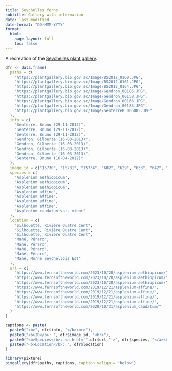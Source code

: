 ```yaml
---
title: Seychelles ferns
subtitle: Gallery with information
date: last-modified
date-format: "DD-MMM-YYYY"
format:
  html:
    page-layout: full
    toc: false
---
```


A recreation of the [Seychelles plant gallery](https://plantgallery.bio.gov.sc/Fern.html).

```r
dfr <- data.frame(
  paths = c(
    "https://plantgallery.bio.gov.sc/Image/BS2012_0160.JPG",
    "https://plantgallery.bio.gov.sc/Image/BS2012_0161.JPG",
    "https://plantgallery.bio.gov.sc/Image/BS2012_0164.JPG",
    "https://plantgallery.bio.gov.sc/Image/Gendron_00105.JPG",
    "https://plantgallery.bio.gov.sc/Image/Gendron_00158.JPG",
    "https://plantgallery.bio.gov.sc/Image/Gendron_00166.JPG",
    "https://plantgallery.bio.gov.sc/Image/Gendron_00183.JPG",
    "https://plantgallery.bio.gov.sc/Image/SenterreB_005005.JPG"
  ),
  info = c(
    "Senterre, Bruno (29-11-2012)",
    "Senterre, Bruno (29-11-2012)",
    "Senterre, Bruno (29-11-2012)",
    "Gendron, Gilberte (16-03-2013)",
    "Gendron, Gilberte (16-03-2013)",
    "Gendron, Gilberte (16-03-2013)",
    "Gendron, Gilberte (16-03-2013)",
    "Senterre, Bruno (16-04-2012)"
  ),
  image_id = c("15730", "15731", "15734", "602", "629", "633", "642", "17285"),
  species = c(
    "Asplenium aethiopicum",
    "Asplenium aethiopicum",
    "Asplenium aethiopicum",
    "Asplenium affine",
    "Asplenium affine",
    "Asplenium affine",
    "Asplenium affine",
    "Asplenium caudatum var. minor"
  ),
  location = c(
    "Silhouette, Rivière Quatre Cent",
    "Silhouette, Rivière Quatre Cent",
    "Silhouette, Rivière Quatre Cent",
    "Mahé, Pérard",
    "Mahé, Pérard",
    "Mahé, Pérard",
    "Mahé, Pérard",
    "Mahé, Morne Seychellois Est"
  ),
  url = c(
    "https://www.fernsoftheworld.com/2023/10/28/asplenium-aethiopicum/",
    "https://www.fernsoftheworld.com/2023/10/28/asplenium-aethiopicum/",
    "https://www.fernsoftheworld.com/2023/10/28/asplenium-aethiopicum/",
    "https://www.fernsoftheworld.com/2019/12/21/asplenium-affine/",
    "https://www.fernsoftheworld.com/2019/12/21/asplenium-affine/",
    "https://www.fernsoftheworld.com/2019/12/21/asplenium-affine/",
    "https://www.fernsoftheworld.com/2019/12/21/asplenium-affine/",
    "https://www.fernsoftheworld.com/2020/10/31/asplenium_caudatum/"
  )
)

captions <- paste(
  paste0("<b>", dfr$info, "</b><br>"),
  paste0("<b>ID</b>: ", dfr$image_id, "<br>"),
  paste0("<b>Species</b>: <a href='",dfr$url,"'>", dfr$species, "</a><br>"),
  paste0("<b>Location</b>: ", dfr$location)
)
```

```r
library(pixture)
pixgallery(dfr$paths, captions, caption_valign = "below")
```

